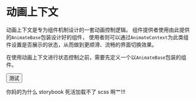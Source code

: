 
<Meta title="Core/Animate" component={AnimateContext} />

# 动画上下文

动画上下文是专为组件机制设计的一套动画控制逻辑。
组件提供者使用由此提供的`AnimateBase`包装设计好的组件，
使用者则可以通过`AnimateContext`为此类组件设置是否展示的状态，从而做到更顺滑、流畅的界面切换效果。

在使用动画上下文进行状态控制之前，需要先定义一个以`AnimateBase`包装的组件。

<Canvas>
  <Story name="AnimateContext 使用示例" args={{}}>
    <AnimateContext show>
      <AnimateBase
        styles={{
          hasEnter: 'button-enter',
          onEntering: 'button-entering',
          hasLeave: 'button-leave',
          onLeaving: 'button-leaving',
        }}
      >
        <button className="button">测试</button>
      </AnimateBase>
    </AnimateContext>
  </Story>
</Canvas>

你妈的为什么 storybook 死活加载不了 scss 啊艹!!!
